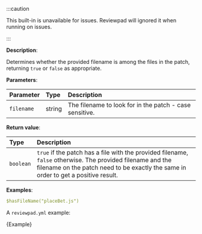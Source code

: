 
:::caution

This built-in is unavailable for issues. Reviewpad will ignored it when running on issues.

:::

**Description**:

Determines whether the provided filename is among the files in the patch, returning `true` or `false` as appropriate.

**Parameters**:

| Parameter  | Type   | Description                                             |
| :--------- | :----- | :------------------------------------------------------ |
| `filename` | string | The filename to look for in the patch - case sensitive. |

**Return value**:

| Type      | Description                                                                                                                                                                                      |
| :-------- | :----------------------------------------------------------------------------------------------------------------------------------------------------------------------------------------------- |
| `boolean` | `true` if the patch has a file with the provided filename, `false` otherwise. The provided filename and the filename on the patch need to be exactly the same in order to get a positive result. |

**Examples**:

```yml
$hasFileName("placeBet.js")
```

A `reviewpad.yml` example:

<CodeBlock language="yml" title="reviewpad.yml">{Example}</CodeBlock>
